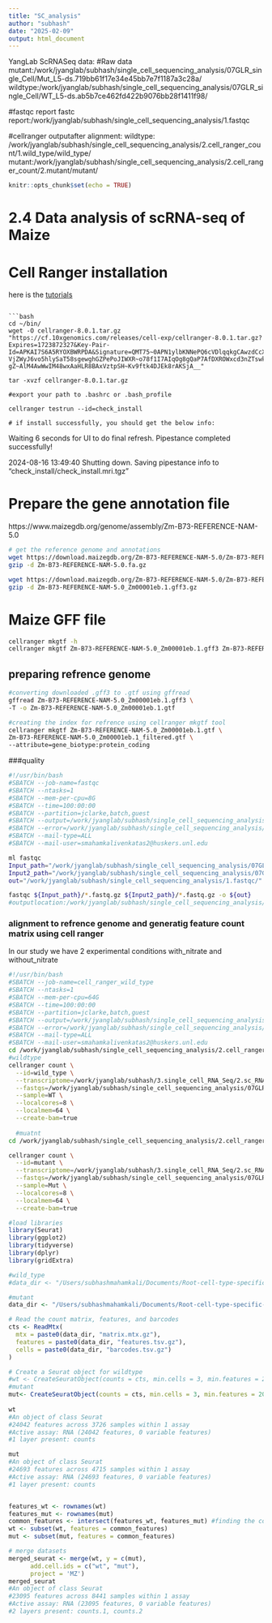 ```yaml
---
title: "SC_analysis"
author: "subhash"
date: "2025-02-09"
output: html_document
---
```


YangLab ScRNASeq data:
#Raw data
mutant:/work/jyanglab/subhash/single_cell_sequencing_analysis/07GLR_single_Cell/Mut_L5-ds.719bb61f17e34e45bb7e7f1187a3c28a/
wildtype:/work/jyanglab/subhash/single_cell_sequencing_analysis/07GLR_single_Cell/WT_L5-ds.ab5b7ce462fd422b9076bb28f1411f98/

#fastqc report
fastc report:/work/jyanglab/subhash/single_cell_sequencing_analysis/1.fastqc

#cellranger outputafter alignment:
wildtype: /work/jyanglab/subhash/single_cell_sequencing_analysis/2.cell_ranger_count/1.wild_type/wild_type/
mutant:/work/jyanglab/subhash/single_cell_sequencing_analysis/2.cell_ranger_count/2.mutant/mutant/


```r
knitr::opts_chunk$set(echo = TRUE)
```

# 2.4 Data analysis of scRNA-seq of Maize
# Cell Ranger installation
here is the [tutorials](https://www.10xgenomics.com/support/software/cell-ranger/latest/tutorials)
```

```bash
cd ~/bin/
wget -O cellranger-8.0.1.tar.gz "https://cf.10xgenomics.com/releases/cell-exp/cellranger-8.0.1.tar.gz?Expires=1723872327&Key-Pair-Id=APKAI7S6A5RYOXBWRPDA&Signature=QMT75~0APN1ylbKNNePQ6cVDlqqkgCAwzdCcX5lsc5v5QBJsMw48x4UHPYJcu8TYRJO7JF1EUkZnrQgNDae8qsUY~~wOLxckFia4gw1chgDOfW96J9ylhpNN0lOaXUy8deeiogn0NFoFMPPX67V-VjZWyJ6vo5hlySaT58sgewghGZPePoJIWXR~o78f1I7AIqOg8gQaP7AfDXROWxcd3nZTswklG1BAmRDMYQnB0zEGYYgvTxjEYDHUpjk3cuE5o7Uz0bldY9Cvw4TF~JdaXEPvH2HsTBBM~7-gZ~AlM4AwWwIM48wxAaHLR8BAxVztpSH~Kv9ftk4DJEk8rAKSjA__"

tar -xvzf cellranger-8.0.1.tar.gz

#export your path to .bashrc or .bash_profile

cellranger testrun --id=check_install

# if install successfully, you should get the below info:
```

Waiting 6 seconds for UI to do final refresh.
Pipestance completed successfully!

2024-08-16 13:49:40 Shutting down.
Saving pipestance info to "check_install/check_install.mri.tgz"

# Prepare the gene annotation file

https://www.maizegdb.org/genome/assembly/Zm-B73-REFERENCE-NAM-5.0

```bash
# get the reference genome and annotations
wget https://download.maizegdb.org/Zm-B73-REFERENCE-NAM-5.0/Zm-B73-REFERENCE-NAM-5.0.fa.gz
gzip -d Zm-B73-REFERENCE-NAM-5.0.fa.gz

wget https://download.maizegdb.org/Zm-B73-REFERENCE-NAM-5.0/Zm-B73-REFERENCE-NAM-5.0_Zm00001eb.1.gff3.gz
gzip -d Zm-B73-REFERENCE-NAM-5.0_Zm00001eb.1.gff3.gz
```

# Maize GFF file

```bash
cellranger mkgtf -h
cellranger mkgtf Zm-B73-REFERENCE-NAM-5.0_Zm00001eb.1.gff3 Zm-B73-REFERENCE-NAM-5.0_gene.gtf --attribute = gene
```

## preparing refrence genome

```bash
#converting downloaded .gff3 to .gtf using gffread
gffread Zm-B73-REFERENCE-NAM-5.0_Zm00001eb.1.gff3 \
-T -o Zm-B73-REFERENCE-NAM-5.0_Zm00001eb.1.gtf

#creating the index for refrence using cellranger mkgtf tool
cellranger mkgtf Zm-B73-REFERENCE-NAM-5.0_Zm00001eb.1.gtf \
Zm-B73-REFERENCE-NAM-5.0_Zm00001eb.1_filtered.gtf \
--attribute=gene_biotype:protein_coding

```
###quality

```bash
#!/usr/bin/bash
#SBATCH --job-name=fastqc
#SBATCH --ntasks=1
#SBATCH --mem-per-cpu=8G
#SBATCH --time=100:00:00
#SBATCH --partition=jclarke,batch,guest
#SBATCH --output=/work/jyanglab/subhash/single_cell_sequencing_analysis/1.fastqc/scripts/fastqc.out
#SBATCH --error=/work/jyanglab/subhash/single_cell_sequencing_analysis/1.fastqc/scripts/fastqc.err
#SBATCH --mail-type=ALL
#SBATCH --mail-user=smahamkalivenkatas2@huskers.unl.edu

ml fastqc
Input_path="/work/jyanglab/subhash/single_cell_sequencing_analysis/07GLR_single_Cell/Mut_L5-ds.719bb61f17e34e45bb7e7f1187a3c28a/"
Input2_path="/work/jyanglab/subhash/single_cell_sequencing_analysis/07GLR_single_Cell/WT_L5-ds.ab5b7ce462fd422b9076bb28f1411f98/"
out="/work/jyanglab/subhash/single_cell_sequencing_analysis/1.fastqc/"

fastqc ${Input_path}/*.fastq.gz ${Input2_path}/*.fastq.gz -o ${out}
#outputlocation:/work/jyanglab/subhash/single_cell_sequencing_analysis/1.fastqc/
```


### alignment to refrence genome and generatig feature count matrix using cell ranger
In our study we have 2 experimental conditions with_nitrate and without_nitrate

```bash
#!/usr/bin/bash
#SBATCH --job-name=cell_ranger_wild_type
#SBATCH --ntasks=1
#SBATCH --mem-per-cpu=64G
#SBATCH --time=100:00:00
#SBATCH --partition=jclarke,batch,guest
#SBATCH --output=/work/jyanglab/subhash/single_cell_sequencing_analysis/2.cell_ranger_count/1.wild_type/0.scripts/CR.out
#SBATCH --error=/work/jyanglab/subhash/single_cell_sequencing_analysis/2.cell_ranger_count/1.wild_type/0.scripts/CR.err
#SBATCH --mail-type=ALL
#SBATCH --mail-user=smahamkalivenkatas2@huskers.unl.edu
cd /work/jyanglab/subhash/single_cell_sequencing_analysis/2.cell_ranger_count/1.wild_type/
#wildtype 
cellranger count \
  --id=wild_type \
  --transcriptome=/work/jyanglab/subhash/3.single_cell_RNA_Seq/2.sc_RNASeq/2.refrence/Zm_B73 \
  --fastqs=/work/jyanglab/subhash/single_cell_sequencing_analysis/07GLR_single_Cell/WT_L5-ds.ab5b7ce462fd422b9076bb28f1411f98/ \
  --sample=WT \
  --localcores=8 \
  --localmem=64 \
  --create-bam=true
  
  #muatnt
cd /work/jyanglab/subhash/single_cell_sequencing_analysis/2.cell_ranger_count/2.mutant/

cellranger count \
  --id=mutant \
  --transcriptome=/work/jyanglab/subhash/3.single_cell_RNA_Seq/2.sc_RNASeq/2.refrence/Zm_B73 \
  --fastqs=/work/jyanglab/subhash/single_cell_sequencing_analysis/07GLR_single_Cell/Mut_L5-ds.719bb61f17e34e45bb7e7f1187a3c28a/ \
  --sample=Mut \
  --localcores=8 \
  --localmem=64 \
  --create-bam=true
```

```r
#load libraries
library(Seurat)
library(ggplot2)
library(tidyverse)
library(dplyr)
library(gridExtra)

#wild_type
#data_dir <- "/Users/subhashmahamkali/Documents/Root-cell-type-specific-genes-for-nitrate-response/data/1.single_cell_RNA_seq/1.wild_type/filtered_feature_bc_matrix/"

#mutant
data_dir <- "/Users/subhashmahamkali/Documents/Root-cell-type-specific-genes-for-nitrate-response/data/1.single_cell_RNA_seq/2.mutant/filtered_feature_bc_matrix/"

# Read the count matrix, features, and barcodes
cts <- ReadMtx(
  mtx = paste0(data_dir, "matrix.mtx.gz"),
  features = paste0(data_dir, "features.tsv.gz"),
  cells = paste0(data_dir, "barcodes.tsv.gz")
)

# Create a Seurat object for wildtype
#wt <- CreateSeuratObject(counts = cts, min.cells = 3, min.features = 200)
#mutant
mut<- CreateSeuratObject(counts = cts, min.cells = 3, min.features = 200)
 
wt
#An object of class Seurat 
#24042 features across 3726 samples within 1 assay 
#Active assay: RNA (24042 features, 0 variable features)
#1 layer present: counts

mut
#An object of class Seurat 
#24693 features across 4715 samples within 1 assay 
#Active assay: RNA (24693 features, 0 variable features)
#1 layer present: counts


features_wt <- rownames(wt)
features_mut <- rownames(mut)
common_features <- intersect(features_wt, features_mut) #finding the common genes between both datasets and then filtering with these genes alone.
wt <- subset(wt, features = common_features)
mut <- subset(mut, features = common_features)

# merge datasets
merged_seurat <- merge(wt, y = c(mut),
      add.cell.ids = c("wt", "mut"),
      project = 'MZ')
merged_seurat
#An object of class Seurat 
#23095 features across 8441 samples within 1 assay 
#Active assay: RNA (23095 features, 0 variable features)
#2 layers present: counts.1, counts.2

```